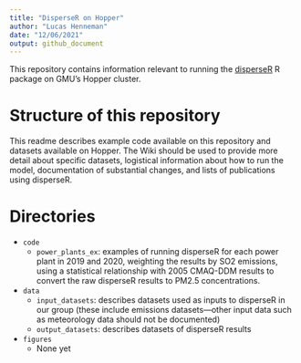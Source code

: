 ```yaml
---
title: "DisperseR on Hopper"
author: "Lucas Henneman"
date: "12/06/2021"
output: github_document
---
```


This repository contains information relevant to running the [disperseR](https://github.com/lhenneman/disperseR) R package on GMU's Hopper cluster. 

# Structure of this repository
This readme describes example code available on this repository and datasets available on Hopper. The Wiki should be used to provide more detail about specific datasets, logistical information about how to run the model, documentation of substantial changes, and lists of publications using disperseR.

# Directories
- `code`
  -  `power_plants_ex`: examples of running disperseR for each power plant in 2019 and 2020, weighting the results by SO2 emissions, using a statistical relationship with 2005 CMAQ-DDM results to convert the raw disperseR results to PM2.5 concentrations.
- `data`
  - `input_datasets`: describes datasets used as inputs to disperseR in our group (these include emissions datasets---other input data such as meteorology data should not be documented)
  - `output_datasets`: describes datasets of disperseR results
- `figures`
  - None yet
